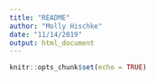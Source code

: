 ```yaml
---
title: "README"
author: "Molly Hischke"
date: "11/14/2019"
output: html_document
---
```


```r
knitr::opts_chunk$set(echo = TRUE)
```
